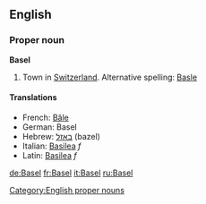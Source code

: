==English==
===Proper noun===
'''Basel'''

# Town in [[Switzerland]].  Alternative spelling: [[Basle]]

====Translations====
*French: [[Bâle]]
*German: Basel
*Hebrew: [[באזל]] (bazel)
*Italian: [[Basilea]] ''f''
*Latin: [[Basilea]] ''f''

[[Category:English proper nouns]]

[[de:Basel]]
[[fr:Basel]]
[[it:Basel]]
[[ru:Basel]]